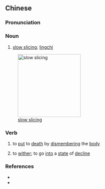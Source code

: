 {{also|凌迟}}
==Chinese==
{{zh-forms|s=凌迟}}

===Pronunciation===
{{zh-pron
|m=língchí
|c=ling4 ci4
|mn=lêng-tî/lêng-tī
|cat=n
}}

===Noun===
{{zh-noun}}

# {{lb|zh|archaic}} [[w:slow slicing|slow slicing]]; [[lingchi]]

[[Image:Martyrerp 2.jpg|200px|thumb|right|[[w:slow slicing|slow slicing]]]]

===Verb===
{{zh-verb}}

# {{lb|zh|archaic}} to [[put]] to [[death]] by [[dismembering]] the [[body]]
# {{lb|zh|archaic}} to [[wither]]; to go [[into]] a [[state]] of [[decline]]

===References===
* {{pedialite|凌遲|lang=zh}}
* {{pedialite|slow slicing}}